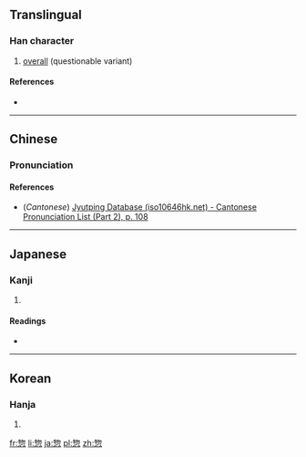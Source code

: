 ==Translingual==

===Han character===
{{Han char|rn=61|rad=心|as=08|sn=12|four=|canj=竹竹心 (HHP)|ids=⿱[[物]][[心]]}}

# [[overall]] (questionable variant)

====References====
* {{Han ref|kx=0392.030|dkj=10829|dj=0727.070|hdz=42311.080|uh=60E3|ud=24803}}

----

==Chinese==
{{zh-hanzi-box|[[惣]]}}

===Pronunciation===
{{zh-pron
|m=zǒng
|c=zung2
|mc=
|oc=
|cat=a,adv
}}

====References====
* (''Cantonese'') [http://www.iso10646hk.net/jp/document/download.jsp Jyutping Database (iso10646hk.net) - Cantonese Pronunciation List (Part 2), p. 108]

----

==Japanese==

===Kanji===
{{ja-kanji|grade=n|rs=心08}}

# {{defn|lang=ja|sort=心08}}

====Readings====
* {{ja-readings|on=[[そう]] (sō)|kun=[[いそがしい]] (isogashii), [[そうじて]] (sōjite)}}

----

==Korean==

===Hanja===
{{ko-hanja|hangeul=총|eumhun=|rv=chong|mr=ch'ong|y=chong}}

# {{defn|lang=ko|sort=心08}}

[[fr:惣]]
[[li:惣]]
[[ja:惣]]
[[pl:惣]]
[[zh:惣]]